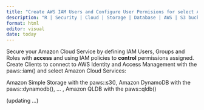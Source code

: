 ```yaml
---
title: "Create AWS IAM Users and Configure User Permisions for select AWS Cloud Services with IAM Policies (with R)"
description: "R | Security | Cloud | Storage | Database | AWS | S3 buckets | dynamoDB | QLDB | paws package"
format: html
editor: visual
date: today
---
```


Secure your Amazon Cloud Service by defining <span>IAM Users, Groups and Roles</span> with **access** and using <span>IAM policies</span> to **control** permissions assigned. Create <span>Clients</span> to connect to <span>AWS Identity and Access Management</span> with the <span>paws::iam()</span> and select Amazon Cloud Services:

<span>Amazon Simple Storage</span> with the <span>paws::s3()</span>, <span>Amazon DynamoDB</span> with the <span>paws::dynamodb()</span>, ... , <span>Amazon QLDB</span> with the <span>paws::qldb()</span>

<span class="updating">(updating ...)</span>
